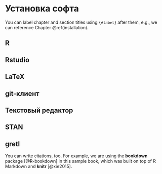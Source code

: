 # Установка софта {#installation}

You can label chapter and section titles using `{#label}` after them, e.g., we can reference Chapter \@ref(installation). 



## R

## Rstudio

## LaTeX

## git-клиент 

## Текстовый редактор

## STAN

## gretl




You can write citations, too. For example, we are using the **bookdown** package [@R-bookdown] in this sample book, which was built on top of R Markdown and **knitr** [@xie2015].
